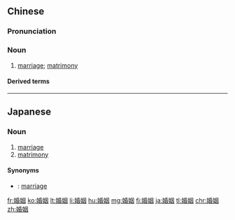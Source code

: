 ==Chinese==
{{zh-forms}}

===Pronunciation===
{{zh-pron
|m=hūnyīn
|c=fan1 jan1
|h=pfs=fûn-yîn
|mn=hun-in
|w=1hun in
|ma=Zh-hunyin.ogg
|cat=n
}}

===Noun===
{{zh-noun}}

# [[marriage]]; [[matrimony]] {{zh-mw|m:樁|m:次}}
#: {{zh-x|婚姻 自由|freedom of '''marriage'''}}
#: {{zh-x|美滿 婚姻|happy '''marriage'''}}
#: {{zh-x|第一 次 婚姻|first '''marriage'''}}
#: {{zh-x|涉外 婚姻|'''marriage''' with a foreigner}}
#: {{zh-x|婚姻 破裂|breakdown of '''marriage'''}}

====Derived terms====
{{zh-der|包辦婚姻|婚姻法|婚姻介紹所|婚姻狀況|權宜婚姻|同性婚姻|同志婚姻|政治婚姻}}

----

==Japanese==
{{ja-kanjitab|婚|姻}}

===Noun===
{{ja-noun|こんいん}}

# [[marriage]]
# [[matrimony]]

====Synonyms====
* {{ja-r|結婚|けっこん}}: [[marriage]]

[[fr:婚姻]]
[[ko:婚姻]]
[[lt:婚姻]]
[[li:婚姻]]
[[hu:婚姻]]
[[mg:婚姻]]
[[fj:婚姻]]
[[ja:婚姻]]
[[tl:婚姻]]
[[chr:婚姻]]
[[zh:婚姻]]